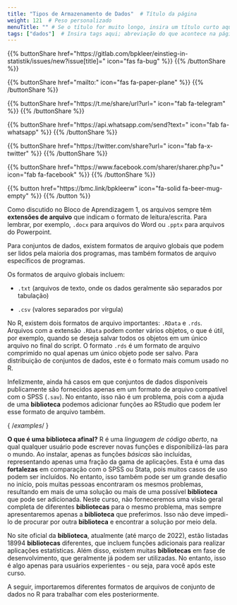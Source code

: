 ```yaml
---
title: "Tipos de Armazenamento de Dados"  # Título da página
weight: 121  # Peso personalizado
menuTitle: "" # Se o título for muito longo, insira um título curto aqui
tags: ["dados"]  # Insira tags aqui; abreviação do que acontece na página
---
```


{{% buttonShare href=\"https\:\/\/gitlab.com\/bpkleer\/einstieg-in-statistik\/issues\/new?issue[title]=\" icon=\"fas fa-bug\" %}} {{% /buttonShare %}} 

{{% buttonShare href=\"mailto\:\" icon=\"fas fa-paper-plane\" %}} {{% /buttonShare %}}

{{% buttonShare href=\"https\:\/\/t.me\/share\/url?url=\" icon=\"fab fa-telegram\" %}} {{% /buttonShare %}}

{{% buttonShare href=\"https\:\/\/api.whatsapp.com\/send?text=\" icon=\"fab fa-whatsapp\" %}} {{% /buttonShare %}}

{{% buttonShare href=\"https\:\/\/twitter.com\/share?url=\" icon=\"fab fa-x-twitter\" %}} {{% /buttonShare %}}

{{% buttonShare href=\"https\:\/\/www.facebook.com\/sharer\/sharer.php?u=\" icon=\"fab fa-facebook\" %}} {{% /buttonShare %}}

{{% button href=\"https\:\/\/bmc.link\/bpkleerw\" icon=\"fa-solid fa-beer-mug-empty\" %}} {{% /button %}}

Como discutido no Bloco de Aprendizagem 1, os arquivos sempre têm **extensões de arquivo** que indicam o formato de leitura/escrita. Para lembrar, por exemplo, `.docx` para arquivos do Word ou `.pptx` para arquivos do Powerpoint.

Para conjuntos de dados, existem formatos de arquivo globais que podem ser lidos pela maioria dos programas, mas também formatos de arquivo específicos de programas.

Os formatos de arquivo globais incluem:

- `.txt` (arquivos de texto, onde os dados geralmente são separados por tabulação)

- `.csv` (valores separados por vírgula)

No R, existem dois formatos de arquivo importantes: `.RData` e `.rds`. Arquivos com a extensão `.RData` podem conter vários objetos, o que é útil, por exemplo, quando se deseja salvar todos os objetos em um único arquivo no final do script. O formato `.rds` é um formato de arquivo comprimido no qual apenas um único objeto pode ser salvo. Para distribuição de conjuntos de dados, este é o formato mais comum usado no R.

Infelizmente, ainda há casos em que conjuntos de dados disponíveis publicamente são fornecidos apenas em um formato de arquivo compatível com o SPSS (`.sav`). No entanto, isso não é um problema, pois com a ajuda de uma **biblioteca** podemos adicionar funções ao RStudio que podem ler esse formato de arquivo também. 

{ /*examples*/ }

**O que é uma biblioteca afinal?**
R é uma *linguagem de código aberto*, na qual qualquer usuário pode escrever novas funções e disponibilizá-las para o mundo. Ao instalar, apenas as funções *básicas* são incluídas, representando apenas uma fração da gama de aplicações. Esta é uma das **fortalezas** em comparação com o SPSS ou Stata, pois muitos casos de uso podem ser incluídos. No entanto, isso também pode ser um grande desafio no início, pois muitas pessoas encontraram os mesmos problemas, resultando em mais de uma solução ou mais de uma possível **biblioteca** que pode ser adicionada. Neste curso, não forneceremos uma visão geral completa de diferentes **bibliotecas** para o mesmo problema, mas sempre apresentaremos apenas a **biblioteca** que preferimos. Isso não deve impedi-lo de procurar por outra **biblioteca** e encontrar a solução por meio dela.

No site oficial da **biblioteca**, atualmente (até março de 2022), estão listadas 18994 **bibliotecas** diferentes, que incluem funções adicionais para realizar aplicações estatísticas. Além disso, existem muitas **bibliotecas** em fase de desenvolvimento, que geralmente já podem ser utilizadas. No entanto, isso é algo apenas para usuários experientes - ou seja, para você após este curso.

A seguir, importaremos diferentes formatos de arquivos de conjunto de dados no R para trabalhar com eles posteriormente.

